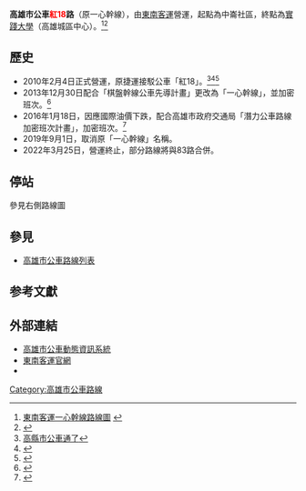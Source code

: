 {{Infobox Bus Route 
| image= 
| number=高雄市公車紅18路
| manager=[[高雄市政府|高雄市政府]]交通局
| operator=[[東南客運|東南客運]]
| length=公里
| time=
| start= 中崙社區
| via=[[籬仔內站|輕軌籬仔內站]]<br>[[三多商圈站|捷運三多商圈站]]
| end= 實踐大學（高雄城區中心）
| level=06：00－23：40
| frequency=尖峰 10－20分鐘一班<br>離峰 30－40分鐘一班
| Other_route=
| vehicle=
| garage= [[瑞豐站|瑞豐站]]
| Fare=一段收費全票12元，半票6元
| compete=
| bgcolor=#FF1493
| fontcolor=white
}}
'''高雄市公車<font color="red">紅18</font>路'''（原一心幹線），由[[東南客運|東南客運]]營運，起點為中崙社區，終點為[[實踐大學|實踐大學]]（高雄城區中心）。<ref>[http://southeastbus.com/index/kcg/R18.html 東南客運一心幹線路線圖] {{webarchive|url=https://web.archive.org/web/20160129031446/http://southeastbus.com/index/kcg/R18.html |date=2016-01-29 }}</ref><ref name="tbkc1">{{Cite web |url=http://www.tbkc.gov.tw/Files/service/2015CITYBUS.pdf |title=《2015年高雄市公車路線導覽手冊》，高雄市政府交通局出版，第18頁。 |access-date=2015-12-29 |archive-url=https://web.archive.org/web/20170816003520/http://www.tbkc.gov.tw/Files/service/2015CITYBUS.pdf |archive-date=2017-08-16 |dead-url=yes }}</ref>
==歷史==
* 2010年2月4日正式營運，原捷運接駁公車「紅18」。<ref>[http://www.kbs.gov.tw/snews-single.asp?newsid=17989 高縣市公車通了]</ref><ref>{{Cite web |url=http://www.epochtimes.com/b5/10/2/4/n2809565.htm |title=擴大路網 高市3線接駁車駛向高縣 |accessdate=2015-12-29 |archive-date=2016-03-04 |archive-url=https://web.archive.org/web/20160304125217/http://www.epochtimes.com/b5/10/2/4/n2809565.htm |dead-url=no }}</ref><ref>{{Cite web |url=http://www.epochtimes.com/b5/10/2/4/n2809894.htm |title=高市捷運公車服務高縣鄉親 |accessdate=2015-12-29 |archive-date=2011-09-15 |archive-url=https://web.archive.org/web/20110915235346/http://www.epochtimes.com/b5/10/2/4/n2809894.htm |dead-url=no }}</ref>
* 2013年12月30日配合「棋盤幹線公車先導計畫」更改為「一心幹線」，並加密班次。<ref>{{Cite web |url=http://news.e2.com.tw/utf-8/2013-12/5615827.htm |title=高雄市棋盤幹線公車路網15條主幹線30日上路 |accessdate=2015-12-29 |archive-date=2014-01-03 |archive-url=https://web.archive.org/web/20140103034048/http://news.e2.com.tw/utf-8/2013-12/5615827.htm |dead-url=no }}</ref>
* 2016年1月18日，因應國際油價下跌，配合高雄市政府交通局「潛力公車路線加密班次計畫」，加密班次。<ref>{{Cite web |url=https://tw.news.yahoo.com/%E5%8A%A0%E5%AF%86%E5%85%AC%E8%BB%8A%E7%8F%AD%E6%AC%A1-%E6%9C%8D%E5%8B%99%E5%B8%82%E6%B0%91-160000862.html |title=加密公車班次 服務市民 |accessdate=2016-01-18 |archive-date=2017-03-26 |archive-url=https://web.archive.org/web/20170326051650/https://tw.news.yahoo.com/%E5%8A%A0%E5%AF%86%E5%85%AC%E8%BB%8A%E7%8F%AD%E6%AC%A1-%E6%9C%8D%E5%8B%99%E5%B8%82%E6%B0%91-160000862.html |dead-url=no }}</ref>
* 2019年9月1日，取消原「一心幹線」名稱。
* 2022年3月25日，營運終止，部分路線將與83路合併。

==停站==
參見右側路線圖
{{BS-map
|title=高雄市公車紅18路站牌
|legend=0
|lua=1
|collapse = 
|map=
KBHFa~~中崙四路
BHF~~ 中崙一路
BHF(R)f~~中崙二路一
BHF~~中崙二路二
BHF~~ 中崙五路
BHF~~ 保南二路
BHF~~ 保華路口
BHF~~ 京城花園
BHF~~ 鳳甲二街
BHF~~ 尚青市場
BHF~~ 華興街口
BHF~~ 瑞豐站(瑞隆路)
BHF~~ 永豐路口
BS2+l\exBS2+r
瑞隆路! !BHF\exBHF(L)g~~ 優佳國中（平日06：40延駛）
BS2l\exBS2r
BHF~~ 崗山仔
BHF~~ 憲德市場
BHF~~ {{rint|tw|kmrt}}輕軌籬仔內站(一心一路)
BHF~~ 和平二路口
BHF~~ 聯勤大樓
BHF~~ 沱江街口
BHF~~ 愛群社區
BHF~~ 復興三路口
BHF~~ 林森三路口
BHF~~ {{rint|tw|kmrt}}捷運三多商圈站(一心二路)
BHF~~ 大遠百百貨({{rint|tw|kmrt}}捷運三多商圈站)
BHF~~ 自強三路口(三多四路)
BHF~~ 八五大樓
BHF~~ 成功國小
BS2+l\BS2+r
安瀾宮! !BHF(R)f\BHF(L)g~~ 實踐大學（高雄城區中心）
{{rint|tw|kmrt}}輕軌光榮碼頭站! !BHF(R)f\BHF(L)g~~ 海洋帝國
STRl\STRr
}}

==參見==
*[[高雄市公車路線列表|高雄市公車路線列表]]
==参考文獻==
{{reflist}}
==外部連結==
* [https://ibus.tbkc.gov.tw/ibus/ 高雄市公車動態資訊系統] {{Wayback|url=https://ibus.tbkc.gov.tw/ibus/ |date=20210525024307 }}
* [http://southeastbus.com/index/kcg.html 東南客運官網] {{Wayback|url=http://southeastbus.com/index/kcg.html |date=20141106072527 }} 
*{{facebook|tbkcdream|轉動高雄青春夢}}
{{高雄市公車}}
[[Category:高雄市公車路線|Category:高雄市公車路線]]